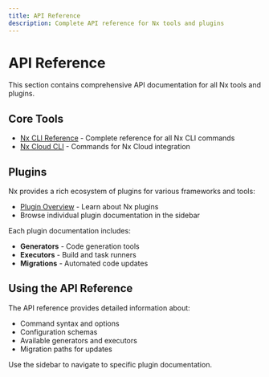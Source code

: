 ```yaml
---
title: API Reference
description: Complete API reference for Nx tools and plugins
---
```


# API Reference

This section contains comprehensive API documentation for all Nx tools and plugins.

## Core Tools

- [Nx CLI Reference](/api/nx-cli) - Complete reference for all Nx CLI commands
- [Nx Cloud CLI](/api/nx-cloud-cli) - Commands for Nx Cloud integration

## Plugins

Nx provides a rich ecosystem of plugins for various frameworks and tools:

- [Plugin Overview](/api/plugins) - Learn about Nx plugins
- Browse individual plugin documentation in the sidebar

Each plugin documentation includes:

- **Generators** - Code generation tools
- **Executors** - Build and task runners
- **Migrations** - Automated code updates

## Using the API Reference

The API reference provides detailed information about:

- Command syntax and options
- Configuration schemas
- Available generators and executors
- Migration paths for updates

Use the sidebar to navigate to specific plugin documentation.
